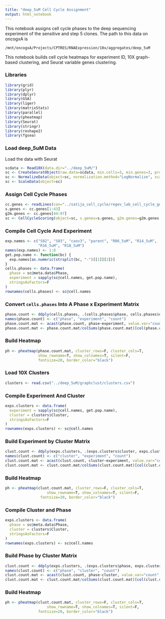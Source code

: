```yaml
---
title: "deep_5uM Cell Cycle Assignment"
output: html_notebook
---
```


This notebook assigns cell cycle phases to the deep sequencing experiment of the sensitive and
step 5 clones. The path to this data on oncogxA is

`/mnt/oncogxA/Projects/CPTRES/RNAExpression/10x/aggregates/deep_5uM`

This notebook builds cell cycle heatmaps for experiment ID, 10X graph-based clustering, 
and Seurat variable genes clustering.

### Libraries

```r
library(grid)
library(plyr)
library(dplyr)
library(GSA)
library(liger)
library(matrixStats)
library(parallel)
library(pheatmap)
library(Seurat)
library(stringr)
library(reshape2)
library(fgsea)
```

### Load deep_5uM Data

Load the data with Seurat

```r
scdata <- Read10X(data.dir="../deep_5uM/")
sc <- CreateSeuratObject(raw.data=scdata, min.cells=3, min.genes=3, project="deep_5uM")
sc <- NormalizeData(object=sc, normalization.method="LogNormalize", scale.factor=10000)
sc <- ScaleData(object=sc)
```

### Assign Cell Cycle Phases

```r
cc.genes <- readLines(con="../satija_cell_cycle/regev_lab_cell_cycle_genes.txt")
s.genes <- cc.genes[1:43]
g2m.genes <- cc.genes[44:97]
sc <- CellCycleScoring(object=sc, s.genes=s.genes, g2m.genes=g2m.genes, set.ident=T)
```

### Compile Cell Cycle And Experiment

```r
exp.names <- c("S02", "S03", "caov3", "parent", "R06_5uM", "R14_5uM",
               "R16_5uM", "R18_5uM")
names(exp.names) <- 1:8
get.pop.name <- function(bc) {
  exp.names[as.numeric(strsplit(bc, "-")[[1]][2])]
}
cells.phases <- data.frame(
  phase = sc@meta.data$Phase,
  experiment = sapply(sc@cell.names, get.pop.name),
  stringsAsFactors=F
)
rownames(cells.phases) <- sc@cell.names
```

### Convert `cells.phases` Into A Phase x Experiment Matrix

```r
phase.count <- ddply(cells.phases, .(cells.phases$phase, cells.phases$experiment), nrow)
names(phase.count) <- c("phase", "experiment", "count")
phase.count.mat <- acast(phase.count, phase~experiment, value.var="count")
phase.count.mat <- phase.count.mat/colSums(phase.count.mat)[col(phase.count.mat)]
```

### Build Heatmap

```r
ph <- pheatmap(phase.count.mat, cluster_rows=F, cluster_cols=T, 
               show_rowname=T, show_colnames=T, silent=F,
               fontsize=20, border_color="black")
```

### Load 10X Clusters

```r
clusters <- read.csv("../deep_5uM/graphclust/clusters.csv")
```

### Compile Experiment And Cluster

```r
exps.clusters <- data.frame(
  experiment = sapply(sc@cell.names, get.pop.name),
  cluster = clusters$Cluster,
  stringsAsFactors=F
)
rownames(exps.clusters) <- sc@cell.names
```

### Build Experiment by Cluster Matrix

```r
clust.count <- ddply(exps.clusters, .(exps.clusters$cluster, exps.clusters$experiment), nrow)
names(clust.count) <- c("cluster", "experiment", "count")
clust.count.mat <- acast(clust.count, cluster~experiment, value.var="count", fill=0)
clust.count.mat <- clust.count.mat/colSums(clust.count.mat)[col(clust.count.mat)]
```

### Build Heatmap

```r
ph <- pheatmap(clust.count.mat, cluster_rows=F, cluster_cols=T, 
                   show_rowname=T, show_colnames=T, silent=F,
                fontsize=20, border_color="black")
```

### Compile Cluster and Phase

```r
exps.clusters <- data.frame(
  phase = sc@meta.data$Phase,
  cluster = clusters$Cluster,
  stringsAsFactors=F
)
rownames(exps.clusters) <- sc@cell.names
```

### Build Phase by Cluster Matrix

```r
clust.count <- ddply(exps.clusters, .(exps.clusters$phase, exps.clusters$cluster), nrow)
names(clust.count) <- c("phase", "cluster", "count")
clust.count.mat <- acast(clust.count, phase~cluster, value.var="count", fill=0)
clust.count.mat <- clust.count.mat/colSums(clust.count.mat)[col(clust.count.mat)]
```

### Build Heatmap

```r
ph <- pheatmap(clust.count.mat, cluster_rows=F, cluster_cols=T, 
                   show_rowname=T, show_colnames=T, silent=F,
               fontsize=20, border_color="black")
```

